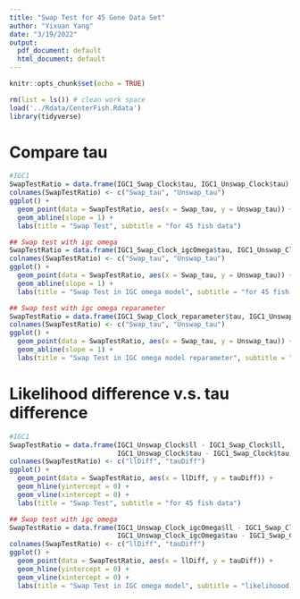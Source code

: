 ```yaml
---
title: "Swap Test for 45 Gene Data Set"
author: "Yixuan Yang"
date: "3/19/2022"
output:
  pdf_document: default
  html_document: default
---
```


```r
knitr::opts_chunk$set(echo = TRUE)
```

```r
rm(list = ls()) # clean work space
load('../Rdata/CenterFish.Rdata')
library(tidyverse)
```

# Compare tau
```r
#IGC1
SwapTestRatio = data.frame(IGC1_Swap_Clock$tau, IGC1_Unswap_Clock$tau)
colnames(SwapTestRatio) <- c("Swap_tau", "Unswap_tau")
ggplot() +
  geom_point(data = SwapTestRatio, aes(x = Swap_tau, y = Unswap_tau)) +
  geom_abline(slope = 1) +
  labs(title = "Swap Test", subtitle = "for 45 fish data")

## Swap test with igc omega
SwapTestRatio = data.frame(IGC1_Swap_Clock_igcOmega$tau, IGC1_Unswap_Clock_igcOmega$tau)
colnames(SwapTestRatio) <- c("Swap_tau", "Unswap_tau")
ggplot() +
  geom_point(data = SwapTestRatio, aes(x = Swap_tau, y = Unswap_tau)) +
  geom_abline(slope = 1) +
  labs(title = "Swap Test in IGC omega model", subtitle = "for 45 fish data")

## Swap test with igc omega reparameter
SwapTestRatio = data.frame(IGC1_Swap_Clock_reparameter$tau, IGC1_Unswap_Clock_reparameter$tau)
colnames(SwapTestRatio) <- c("Swap_tau", "Unswap_tau")
ggplot() +
  geom_point(data = SwapTestRatio, aes(x = Swap_tau, y = Unswap_tau)) +
  geom_abline(slope = 1) +
  labs(title = "Swap Test in IGC omega model reparameter", subtitle = "for 45 fish data")

```

# Likelihood difference v.s. tau difference
```r
#IGC1
SwapTestRatio = data.frame(IGC1_Unswap_Clock$ll - IGC1_Swap_Clock$ll, 
                           IGC1_Unswap_Clock$tau - IGC1_Swap_Clock$tau)
colnames(SwapTestRatio) <- c("llDiff", "tauDiff")
ggplot() +
  geom_point(data = SwapTestRatio, aes(x = llDiff, y = tauDiff)) +
  geom_hline(yintercept = 0) +
  geom_vline(xintercept = 0) +
  labs(title = "Swap Test", subtitle = "for 45 fish data")

## Swap test with igc omega
SwapTestRatio = data.frame(IGC1_Unswap_Clock_igcOmega$ll - IGC1_Swap_Clock_igcOmega$ll,
                           IGC1_Unswap_Clock_igcOmega$tau - IGC1_Swap_Clock_igcOmega$tau)
colnames(SwapTestRatio) <- c("llDiff", "tauDiff")
ggplot() +
  geom_point(data = SwapTestRatio, aes(x = llDiff, y = tauDiff)) +
  geom_hline(yintercept = 0) +
  geom_vline(xintercept = 0) +
  labs(title = "Swap Test in IGC omega model", subtitle = "likelihoood for 45 fish data")
```